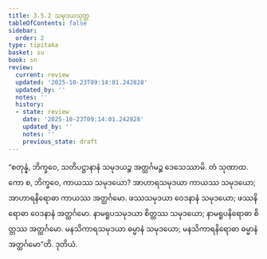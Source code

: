 ```yaml
---
title: 3.5.2 သမုဒယသုတ္တ
tableOfContents: false
sidebar:
  order: 2
type: tipitaka
basket: su
book: sn
review:
  current: review
  updated: '2025-10-23T09:14:01.242828'
  updated_by: ''
  notes: ''
  history:
  - state: review
    date: '2025-10-23T09:14:01.242828'
    updated_by: ''
    notes: ''
    previous_state: draft
---
```



<ReviewStatus review={frontmatter.review} showDetails={true} />

<HypothesisAnnotation frontmatter={frontmatter} />

<DynamicBreadcrumb />

<Division number="408" book="sn" e="ch" v="18" p="340">

<Paragraph number="941" book="sn">
“စတုန္နံ, ဘိက္ခဝေ, သတိပဋ္ဌာနာနံ သမုဒယဉ္စ အတ္ထင်္ဂမဉ္စ ဒေသေဿာမိ. တံ သုဏာထ. ကော စ, ဘိက္ခဝေ, ကာယဿ သမုဒယော? အာဟာရသမုဒယာ ကာယဿ သမုဒယော; အာဟာရနိရောဓာ ကာယဿ အတ္ထင်္ဂမော. ဖဿသမုဒယာ ဝေဒနာနံ သမုဒယော; ဖဿနိရောဓာ ဝေဒနာနံ အတ္ထင်္ဂမော. နာမရူပသမုဒယာ စိတ္တဿ သမုဒယော; နာမရူပနိရောဓာ စိတ္တဿ အတ္ထင်္ဂမော. မနသိကာရသမုဒယာ ဓမ္မာနံ သမုဒယော; မနသိကာရနိရောဓာ ဓမ္မာနံ အတ္ထင်္ဂမော”တိ.

</Paragraph>
</Division>

<Paragraph number="942" type="center" book="sn">
ဒုတိယံ.
</Paragraph>